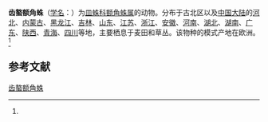 {{Speciesbox
| name = 齿螯额角蛛
| status = 
| status_system = 
| image = 
| genus = Gnathonarium
| species = dentatum
| authority = (Wider, 1834)<ref name='id13245'>{{cite web| url =http://www.bioinfo.cn/db05/BjdwSpecies.php?action=view&id=13245| title =齿螯额角蛛| work =《中国动物物种编目数据库》| publisher =中国科学院微生物研究所| author =中国科学院动物研究所| accessdate =2009-04-28| deadurl =yes| archiveurl =https://web.archive.org/web/20160305011651/http://www.bioinfo.cn/db05/BjdwSpecies.php?action=view&id=13245| archivedate =2016-03-05}}</ref>
}}

'''齿螯额角蛛'''（[[学名|学名]]：{{lang|la|''Gnathonarium dentatum''}}）为[[皿蛛科|皿蛛科]][[额角蛛属|额角蛛属]]的动物。分布于古北区以及[[中国大陆|中国大陆]]的[[河北|河北]]、[[内蒙古|内蒙古]]、[[黑龙江|黑龙江]]、[[吉林|吉林]]、[[山东|山东]]、[[江苏|江苏]]、[[浙江|浙江]]、[[安徽|安徽]]、[[河南|河南]]、[[湖北|湖北]]、[[湖南|湖南]]、[[广东|广东]]、[[陕西|陕西]]、[[青海|青海]]、[[四川|四川]]等地，主要栖息于麦田和草丛。该物种的模式产地在欧洲。<ref name='id13245'/>

== 参考文献 ==
{{reflist}}

{{Wikispecies|Gnathonarium dentatum}}
{{Taxonbar|from=Q1060196}}

[[Category:额角蛛属|齿螯额角蛛]]


{{蜘蛛小作品}}